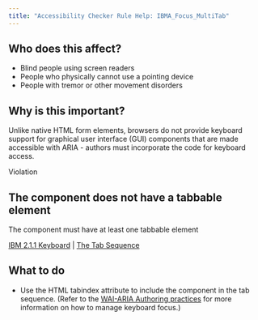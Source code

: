 ```yaml
---
title: "Accessibility Checker Rule Help: IBMA_Focus_MultiTab"
---
```


<div className="toolHelp">
<Row>
<Column colLg={5} colMd={3} colSm={4} className="toolLeft">

## Who does this affect?

* Blind people using screen readers
* People who physically cannot use a pointing device
* People with tremor or other movement disorders

## Why is this important?

Unlike native HTML form elements, browsers do not provide keyboard support for graphical user interface (GUI) components that are made accessible with ARIA - authors must incorporate the code for keyboard access.

</Column>
<Column colLg={11} colMd={5} colSm={4} className="toolMain">

<div id="locLevel" className="level-violation">Violation</div>

## The component does not have a tabbable element
The component must have at least one tabbable element

[IBM 2.1.1 Keyboard](https://www.ibm.com/able/guidelines/ci162/keyboard.html) | [The Tab Sequence](https://www.w3.org/TR/wai-aria-practices-1.1/#kbd_general_between)

<div id="locSnippet"></div>

## What to do

* Use the HTML tabindex attribute to include the component in the tab sequence. (Refer to the [WAI-ARIA Authoring practices](https://www.w3.org/TR/wai-aria-practices-1.1/#keyboard) for more information on how to manage keyboard focus.)


</Column>
</Row>
</div>

